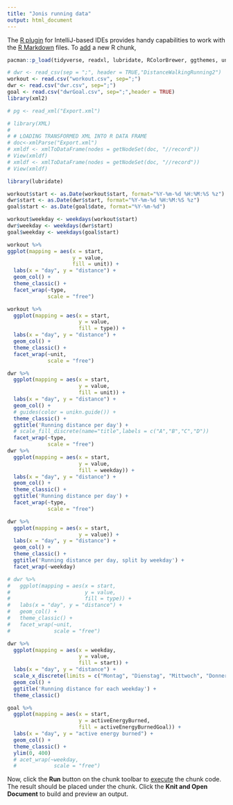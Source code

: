 ```yaml
---
title: "Jonis running data"
output: html_document
---
```


The [R plugin](https://www.jetbrains.com/help/pycharm/r-plugin-support.html) for IntelliJ-based IDEs provides
handy capabilities to work with the [R Markdown](https://www.jetbrains.com/help/pycharm/r-markdown.html) files.
To [add](https://www.jetbrains.com/help/pycharm/r-markdown.html#add-code-chunk) a new R chunk,

```r
pacman::p_load(tidyverse, readxl, lubridate, RColorBrewer, ggthemes, unikn)

# dwr <- read_csv(sep = ";", header = TRUE,"DistanceWalkingRunning2")
workout <- read.csv("workout.csv", sep=";")
dwr <- read.csv("dwr.csv", sep=";")
goal <- read.csv("dwrGoal.csv", sep=";",header = TRUE)
library(xml2)

# pg <- read_xml("Export.xml")

```
```r
# library(XML)
#
# # LOADING TRANSFORMED XML INTO R DATA FRAME
# doc<-xmlParse("Export.xml")
# xmldf <- xmlToDataFrame(nodes = getNodeSet(doc, "//record"))
# View(xmldf)
# xmldf <- xmlToDataFrame(nodes = getNodeSet(doc, "//record"))
# View(xmldf)
```
```r

library(lubridate)

workout$start <- as.Date(workout$start, format="%Y-%m-%d %H:%M:%S %z")
dwr$start <- as.Date(dwr$start, format="%Y-%m-%d %H:%M:%S %z")
goal$start <- as.Date(goal$date, format="%Y-%m-%d")

workout$weekday <- weekdays(workout$start)
dwr$weekday <- weekdays(dwr$start)
goal$weekday <- weekdays(goal$start)


```

```r
workout %>%
ggplot(mapping = aes(x = start,
                     y = value,
                     fill = unit)) +
  labs(x = "day", y = "distance") +
  geom_col() +
  theme_classic() +
  facet_wrap(~type,
             scale = "free")

workout %>%
  ggplot(mapping = aes(x = start,
                       y = value,
                       fill = type)) +
  labs(x = "day", y = "distance") +
  geom_col() +
  theme_classic() +
  facet_wrap(~unit,
             scale = "free")
```


```r
dwr %>%
  ggplot(mapping = aes(x = start,
                       y = value,
                       fill = unit)) +
  labs(x = "day", y = "distance") +
  geom_col() +
  # guides(color = unikn.guide()) +
  theme_classic() +
  ggtitle('Running distance per day') +
  # scale_fill_discrete(name="title",labels = c("A","B","C","D"))
  facet_wrap(~type,
             scale = "free")
dwr %>%
  ggplot(mapping = aes(x = start,
                       y = value,
                       fill = weekday)) +
  labs(x = "day", y = "distance") +
  geom_col() +
  theme_classic() +
  ggtitle('Running distance per day') +
  facet_wrap(~type,
             scale = "free")

dwr %>%
  ggplot(mapping = aes(x = start,
                       y = value)) +
  labs(x = "day", y = "distance") +
  geom_col() +
  theme_classic() +
  ggtitle('Running distance per day, split by weekday') +
  facet_wrap(~weekday)

# dwr %>%
#   ggplot(mapping = aes(x = start,
#                        y = value,
#                        fill = type)) +
#   labs(x = "day", y = "distance") +
#   geom_col() +
#   theme_classic() +
#   facet_wrap(~unit,
#              scale = "free")

dwr %>%
  ggplot(mapping = aes(x = weekday,
                       y = value,
                       fill = start)) +
  labs(x = "day", y = "distance") +
  scale_x_discrete(limits = c("Montag", "Dienstag", "Mittwoch", "Donnerstag", "Freitag", "Samstag", "Sonntag")) +
  geom_col() +
  ggtitle('Running distance for each weekday') +
  theme_classic()
```


```r
goal %>%
  ggplot(mapping = aes(x = start,
                       y = activeEnergyBurned,
                       fill = activeEnergyBurnedGoal)) +
  labs(x = "day", y = "active energy burned") +
  geom_col() +
  theme_classic() +
  ylim(0, 400)
  # acet_wrap(~weekday,
  #            scale = "free")
```

Now, click the **Run** button on the chunk toolbar to [execute](https://www.jetbrains.com/help/pycharm/r-markdown.html#run-r-code) the chunk code. The result should be placed under the chunk.
Click the **Knit and Open Document** to build and preview an output.